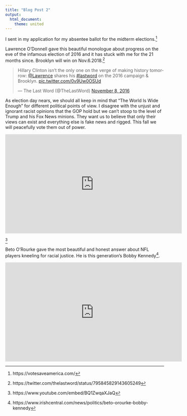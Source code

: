 ```yaml
---
title: "Blog Post 2"
output: 
  html_document:
    theme: united
---
```

I sent in my application for my absentee ballot for the midterm elections.^[https://votesaveamerica.com/] 


Lawrence O'Donnell gave this beautiful monologue about progress on the eve of the infamous election of 2016 and it has stuck with me for the 21 months since. Brooklyn will win on Nov.6.2018.^[https://twitter.com/thelastword/status/795845829143605249] 

<blockquote class="twitter-tweet"><p lang="en" dir="ltr">Hillary Clinton isn’t the only one on the verge of making history tomorrow: <a href="https://twitter.com/Lawrence?ref_src=twsrc%5Etfw">@Lawrence</a> shares his <a href="https://twitter.com/hashtag/lastword?src=hash&amp;ref_src=twsrc%5Etfw">#lastword</a> on the 2016 campaign &amp; Brooklyn. <a href="https://t.co/0v9Uw0OSUd">pic.twitter.com/0v9Uw0OSUd</a></p>&mdash; The Last Word (@TheLastWord) <a href="https://twitter.com/TheLastWord/status/795845829143605249?ref_src=twsrc%5Etfw">November 8, 2016</a></blockquote> <script async src="https://platform.twitter.com/widgets.js" charset="utf-8"></script>

As election day nears, we should all keep in mind that "The World Is Wide Enough" for different political points of view. I disagree with the  unjust and ignorant racist opinions that the GOP hold but we can't stoop to the level of Trump and his Fox News minions. They want us to believe that only their views can exist and everything else is fake news and rigged. This fall we will peacefully vote them out of power.

<iframe width="560" height="315" src="https://www.youtube.com/embed/BQ1ZwqaXJaQ" frameborder="0" allow="accelerometer; autoplay; encrypted-media; gyroscope; picture-in-picture" allowfullscreen></iframe>^[https://www.youtube.com/embed/BQ1ZwqaXJaQ]


Beto O'Rourke gave the most beautiful and honest answer about NFL players kneeling for racial justice. He is this generation's Bobby Kennedy^[https://www.irishcentral.com/news/politics/beto-orourke-bobby-kennedy]. 

<iframe width="560" height="315" src="https://www.youtube.com/embed/lAw9eXXVwfM" frameborder="0" allow="autoplay; encrypted-media" allowfullscreen></iframe>

